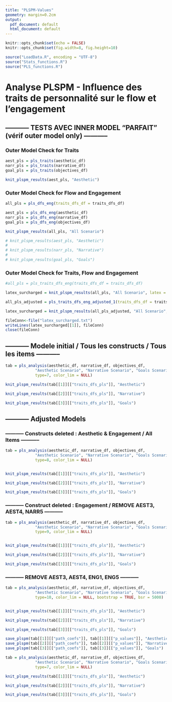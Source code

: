 ```yaml
---
title: "PLSPM-Values"
geometry: margin=0.2cm
output:
  pdf_document: default
  html_document: default
---
```

```r
knitr::opts_chunk$set(echo = FALSE)
knitr::opts_chunk$set(fig.width=8, fig.height=10)

```

```r
source("LoadData.R", encoding = "UTF-8")
source("Stats_functions.R")
source("PLS_functions.R")
```
# Analyse PLSPM - Influence des traits de personnalité sur le flow et l'engagement

## ----------- TESTS AVEC INNER MODEL "PARFAIT" (vérif outer model only) -----------
### Outer Model Check for Traits
```r
aest_pls = pls_traits(aesthetic_df)
narr_pls = pls_traits(narrative_df)
goal_pls = pls_traits(objectives_df)

knit_plspm_results(aest_pls, "Aesthetic")
```

### Outer Model Check for Flow and Engagement
```r
all_pls = pls_dfs_eng(traits_dfs_df = traits_dfs_df)

aest_pls = pls_dfs_eng(aesthetic_df)
narr_pls = pls_dfs_eng(narrative_df)
goal_pls = pls_dfs_eng(objectives_df)

knit_plspm_results(all_pls, "All Scenario")

# knit_plspm_results(aest_pls, "Aesthetic")
# 
# knit_plspm_results(narr_pls, "Narrative")
# 
# knit_plspm_results(goal_pls, "Goals")
```

### Outer Model Check for Traits, Flow and Engagement
```r
#all_pls = pls_traits_dfs_eng(traits_dfs_df = traits_dfs_df)

latex_surcharged = knit_plspm_results(all_pls, "All Scenario", latex = TRUE)
```
```r
all_pls_adjusted = pls_traits_dfs_eng_adjusted_1(traits_dfs_df = traits_dfs_df)

latex_surcharged = knit_plspm_results(all_pls_adjusted, "All Scenario", latex = TRUE)

fileConn<-file("latex_surcharged.txt")
writeLines(latex_surcharged[[1]], fileConn)
close(fileConn)
```

## ----------- Modele initial / Tous les constructs / Tous les items -----------
```r
tab = pls_analysis(aesthetic_df, narrative_df, objectives_df,
             "Aesthetic Scenario", "Narrative Scenario", "Goals Scenario",
             type=7, color_lim = NULL)

knit_plspm_results(tab[[1]][["traits_dfs_pls"]], "Aesthetic")

knit_plspm_results(tab[[2]][["traits_dfs_pls"]], "Narrative")

knit_plspm_results(tab[[3]][["traits_dfs_pls"]], "Goals")
```
## ----------- Adjusted Models
### ----------- Constructs deleted : Aesthetic & Engagement / All Items -----------
```r
tab = pls_analysis(aesthetic_df, narrative_df, objectives_df,
             "Aesthetic Scenario", "Narrative Scenario", "Goals Scenario",
             type=8, color_lim = NULL)


knit_plspm_results(tab[[1]][["traits_dfs_pls"]], "Aesthetic")

knit_plspm_results(tab[[2]][["traits_dfs_pls"]], "Narrative")

knit_plspm_results(tab[[3]][["traits_dfs_pls"]], "Goals")
```
### ----------- Construct deleted : Engagement / REMOVE AEST3, AEST4, NARR5 -----------
```r
tab = pls_analysis(aesthetic_df, narrative_df, objectives_df,
             "Aesthetic Scenario", "Narrative Scenario", "Goals Scenario",
             type=9, color_lim = NULL)


knit_plspm_results(tab[[1]][["traits_dfs_pls"]], "Aesthetic")

knit_plspm_results(tab[[2]][["traits_dfs_pls"]], "Narrative")

knit_plspm_results(tab[[3]][["traits_dfs_pls"]], "Goals")
```
### ----------- REMOVE AEST3, AEST4, ENG1, ENG5 -----------
```r
tab = pls_analysis(aesthetic_df, narrative_df, objectives_df,
             "Aesthetic Scenario", "Narrative Scenario", "Goals Scenario",
             type=10, color_lim = NULL, bootstrap = TRUE, bsr = 5000)


knit_plspm_results(tab[[1]][["traits_dfs_pls"]], "Aesthetic")

knit_plspm_results(tab[[2]][["traits_dfs_pls"]], "Narrative")

knit_plspm_results(tab[[3]][["traits_dfs_pls"]], "Goals")

save_plspm(tab[[1]][["path_coefs"]], tab[[1]][["p_values"]], "Aesthetic")
save_plspm(tab[[2]][["path_coefs"]], tab[[2]][["p_values"]], "Narrative")
save_plspm(tab[[3]][["path_coefs"]], tab[[3]][["p_values"]], "Goals")

```

```r
tab = pls_analysis(aesthetic_df, narrative_df, objectives_df,
             "Aesthetic Scenario", "Narrative Scenario", "Goals Scenario",
             type=7, color_lim = NULL)

knit_plspm_results(tab[[1]][["traits_dfs_pls"]], "Aesthetic")

knit_plspm_results(tab[[2]][["traits_dfs_pls"]], "Narrative")

knit_plspm_results(tab[[3]][["traits_dfs_pls"]], "Goals")
```